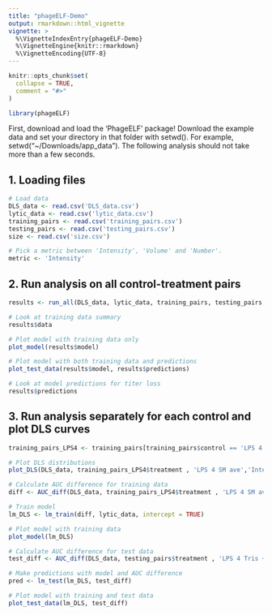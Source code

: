 ```yaml
---
title: "phageELF-Demo"
output: rmarkdown::html_vignette
vignette: >
  %\VignetteIndexEntry{phageELF-Demo}
  %\VignetteEngine{knitr::rmarkdown}
  %\VignetteEncoding{UTF-8}
---
```


```r
knitr::opts_chunk$set(
  collapse = TRUE,
  comment = "#>"
)
```

```r
library(phageELF)
```

First, download and load the 'PhageELF' package! 
Download the example data and set your directory in that folder with setwd(). For example, setwd("~/Downloads/app_data"). The following analysis should not take more than a few seconds. 

## 1. Loading files

```r
# Load data
DLS_data <- read.csv('DLS_data.csv')
lytic_data <- read.csv('lytic_data.csv')
training_pairs <- read.csv('training_pairs.csv')
testing_pairs <- read.csv('testing_pairs.csv')
size <- read.csv('size.csv')

# Pick a metric between 'Intensity', 'Volume' and 'Number'.
metric <- 'Intensity'
```

## 2. Run analysis on all control-treatment pairs

```r

results <- run_all(DLS_data, lytic_data, training_pairs, testing_pairs, metric)

```


```r
# Look at training data summary
results$data

# Plot model with training data only 
plot_model(results$model)

# Plot model with both training data and predictions
plot_test_data(results$model, results$predictions)

# Look at model predictions for titer loss
results$predictions

```

## 3. Run analysis separately for each control and plot DLS curves

```r
training_pairs_LPS4 <- training_pairs[training_pairs$control == 'LPS 4 SM ave',]

# Plot DLS distributions
plot_DLS(DLS_data, training_pairs_LPS4$treatment , 'LPS 4 SM ave','Intensity', size$size)

# Calculate AUC difference for training data 
diff <- AUC_diff(DLS_data, training_pairs_LPS4$treatment , 'LPS 4 SM ave','Intensity')

# Train model
lm_DLS <- lm_train(diff, lytic_data, intercept = TRUE) 

# Plot model with training data
plot_model(lm_DLS)

# Calculate AUC difference for test data
test_diff <- AUC_diff(DLS_data, testing_pairs$treatment , 'LPS 4 Tris + gel ave','Intensity')

# Make predictions with model and AUC difference
pred <- lm_test(lm_DLS, test_diff)

# Plot model with training and test data
plot_test_data(lm_DLS, test_diff)

```


